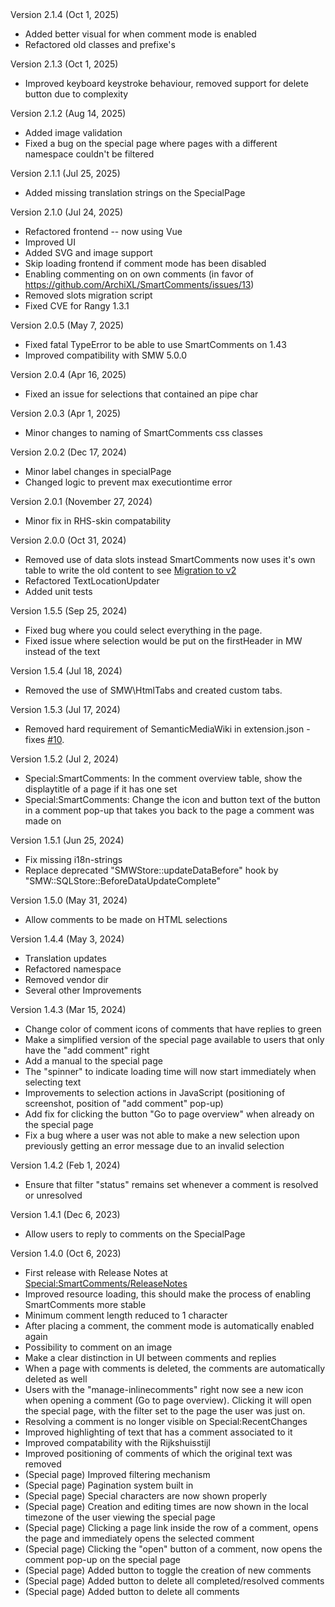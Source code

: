 ; Version 2.1.4 (Oct 1, 2025)
* Added better visual for when comment mode is enabled
* Refactored old classes and prefixe's

; Version 2.1.3 (Oct 1, 2025)
* Improved keyboard keystroke behaviour, removed support for delete button due to complexity

; Version 2.1.2 (Aug 14, 2025)
* Added image validation
* Fixed a bug on the special page where pages with a different namespace couldn't be filtered

; Version 2.1.1 (Jul 25, 2025)
* Added missing translation strings on the SpecialPage

; Version 2.1.0 (Jul 24, 2025)
* Refactored frontend -- now using Vue
* Improved UI
* Added SVG and image support
* Skip loading frontend if comment mode has been disabled
* Enabling commenting on on own comments (in favor of https://github.com/ArchiXL/SmartComments/issues/13)
* Removed slots migration script
* Fixed CVE for Rangy 1.3.1

; Version 2.0.5 (May 7, 2025)
* Fixed fatal TypeError to be able to use SmartComments on 1.43 
* Improved compatibility with SMW 5.0.0

; Version 2.0.4 (Apr 16, 2025)
* Fixed an issue for selections that contained an pipe char

; Version 2.0.3 (Apr 1, 2025)
* Minor changes to naming of SmartComments css classes

; Version 2.0.2 (Dec 17, 2024)
* Minor label changes in specialPage
* Changed logic to prevent max executiontime error

; Version 2.0.1 (November 27, 2024)
* Minor fix in RHS-skin compatability

; Version 2.0.0 (Oct 31, 2024)
* Removed use of data slots instead SmartComments now uses it's own table to write the old content to see [https://github.com/ArchiXL/SmartComments/blob/master/docs/migrating-to-v2.md Migration to v2]
* Refactored TextLocationUpdater
* Added unit tests

; Version 1.5.5 (Sep 25, 2024)
* Fixed bug where you could select everything in the page.
* Fixed issue where selection would be put on the firstHeader in MW instead of the text 

; Version 1.5.4 (Jul 18, 2024)
* Removed the use of SMW\HtmlTabs and created custom tabs. 

; Version 1.5.3 (Jul 17, 2024)
* Removed hard requirement of SemanticMediaWiki in extension.json - fixes [https://github.com/ArchiXL/SmartComments/issues/10 #10]. 

; Version 1.5.2 (Jul 2, 2024)
* Special:SmartComments: In the comment overview table, show the displaytitle of a page if it has one set
* Special:SmartComments: Change the icon and button text of the button in a comment pop-up that takes you back to the page a comment was made on

; Version 1.5.1 (Jun 25, 2024)
* Fix missing i18n-strings
* Replace deprecated "SMWStore::updateDataBefore" hook by "SMW::SQLStore::BeforeDataUpdateComplete"

; Version 1.5.0 (May 31, 2024)
* Allow comments to be made on HTML selections

; Version 1.4.4 (May 3, 2024)
* Translation updates
* Refactored namespace
* Removed vendor dir
* Several other Improvements

; Version 1.4.3 (Mar 15, 2024)
* Change color of comment icons of comments that have replies to green
* Make a simplified version of the special page available to users that only have the "add comment" right
* Add a manual to the special page
* The "spinner" to indicate loading time will now start immediately when selecting text
* Improvements to selection actions in JavaScript (positioning of screenshot, position of "add comment" pop-up)
* Add fix for clicking the button "Go to page overview" when already on the special page
* Fix a bug where a user was not able to make a new selection upon previously getting an error message due to an invalid selection

; Version 1.4.2 (Feb 1, 2024)
* Ensure that filter "status" remains set whenever a comment is resolved or unresolved

; Version 1.4.1 (Dec 6, 2023)
* Allow users to reply to comments on the SpecialPage

; Version 1.4.0 (Oct 6, 2023)
* First release with Release Notes at [[Special:SmartComments/ReleaseNotes]]
* Improved resource loading, this should make the process of enabling SmartComments more stable
* Minimum comment length reduced to 1 character
* After placing a comment, the comment mode is automatically enabled again
* Possibility to comment on an image
* Make a clear distinction in UI between comments and replies
* When a page with comments is deleted, the comments are automatically deleted as well
* Users with the "manage-inlinecomments" right now see a new icon when opening a comment (Go to page overview). Clicking it will open the special page, with the filter set to the page the user was just on.
* Resolving a comment is no longer visible on Special:RecentChanges
* Improved highlighting of text that has a comment associated to it
* Improved compatability with the Rijkshuisstijl
* Improved positioning of comments of which the original text was removed
* (Special page) Improved filtering mechanism
* (Special page) Pagination system built in
* (Special page) Special characters are now shown properly
* (Special page) Creation and editing times are now shown in the local timezone of the user viewing the special page
* (Special page) Clicking a page link inside the row of a comment, opens the page and immediately opens the selected comment
* (Special page) Clicking the "open" button of a comment, now opens the comment pop-up on the special page
* (Special page) Added button to toggle the creation of new comments
* (Special page) Added button to delete all completed/resolved comments
* (Special page) Added button to delete all comments
